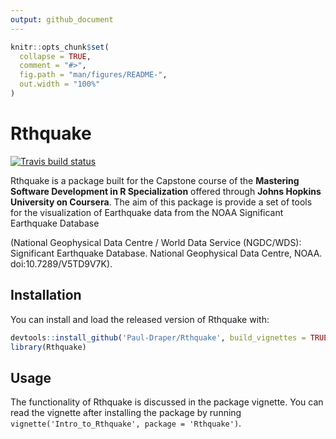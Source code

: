 ```yaml
---
output: github_document
---
```


<!-- README.md is generated from README.Rmd. Please edit that file -->

```r
knitr::opts_chunk$set(
  collapse = TRUE,
  comment = "#>",
  fig.path = "man/figures/README-",
  out.width = "100%"
)
```

# Rthquake

[![Travis build status](https://travis-ci.org/Paul-Draper/Rthquake.svg?branch=master)](https://travis-ci.org/Paul-Draper/Rthquake)

Rthquake is a package built for the Capstone course of the **Mastering Software Development in R Specialization** offered through **Johns Hopkins University on Coursera**. The aim of this package is provide a set of tools for the visualization of Earthquake data from the NOAA Significant Earthquake Database 

(National Geophysical Data Centre / World Data Service (NGDC/WDS): Significant Earthquake Database. National Geophysical Data Centre, NOAA. doi:10.7289/V5TD9V7K).

## Installation

You can install and load the released version of Rthquake with:

``` r
devtools::install_github('Paul-Draper/Rthquake', build_vignettes = TRUE)
library(Rthquake)
```

## Usage

The functionality of Rthquake is discussed in the package vignette. You can read the vignette after installing the package by running `vignette('Intro_to_Rthquake', package = 'Rthquake')`.
